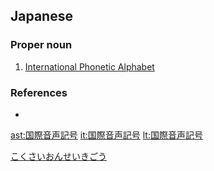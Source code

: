 ==Japanese==
{{ja-kanjitab|こく|さい|おん|せい|き|ごう|yomi=on}}

===Proper noun===
{{ja-pos|こくさい おんせい きごう|proper}}

# {{lb|ja|phonetics}} [[International Phonetic Alphabet]]

===References===
* {{R:Kojien}}

[[Category:ja:Phonetics|こくさいおんせいきごう]]

[[ast:国際音声記号]]
[[it:国際音声記号]]
[[lt:国際音声記号]]